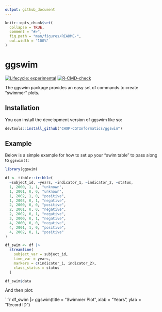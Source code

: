 ```yaml
---
output: github_document
---
```


<!-- README.md is generated from README.Rmd. Please edit that file -->

```r
knitr::opts_chunk$set(
  collapse = TRUE,
  comment = "#>",
  fig.path = "man/figures/README-",
  out.width = "100%"
)
```

# ggswim

<!-- badges: start -->
[![Lifecycle: experimental](https://img.shields.io/badge/lifecycle-experimental-orange.svg)](https://lifecycle.r-lib.org/articles/stages.html#experimental)
[![R-CMD-check](https://github.com/CHOP-CGTInformatics/ggswim/actions/workflows/R-CMD-check.yaml/badge.svg)](https://github.com/CHOP-CGTInformatics/ggswim/actions/workflows/R-CMD-check.yaml)
<!-- badges: end -->

The ggswim package provides an easy set of commands to create "swimmer" plots.

## Installation

You can install the development version of ggswim like so:

``` r
devtools::install_github("CHOP-CGTInformatics/ggswim")
```

## Example

Below is a simple example for how to set up your "swim table" to pass along to `ggswim()`:

```r
library(ggswim)
```

```r
df <- tibble::tribble(
  ~subject_id, ~years, ~indicator_1, ~indicator_2, ~status,
  1, 2000, 1, 1, "unknown",
  1, 2001, 0, 0, "unknown",
  1, 2002, 1, 0, "positive",
  1, 2003, 0, 1, "negative",
  2, 2000, 0, 0, "positive",
  2, 2001, 0, 0, "negative",
  2, 2002, 0, 1, "negative",
  3, 2000, 0, 1, "negative",
  4, 2000, 0, 0, "negative",
  4, 2001, 1, 0, "positive",
  4, 2002, 0, 1, "positive"
)

df_swim <- df |> 
  streamline(
    subject_var = subject_id,
    time_var = years,
    markers = c(indicator_1, indicator_2),
    class_status = status
  )

df_swim$data
```

And then plot:

```r
df_swim |> 
  ggswim(title = "Swimmer Plot", xlab = "Years", ylab = "Record ID")
